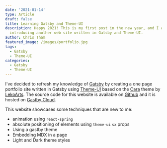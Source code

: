 ```yaml
---
date: '2021-01-14'
type: Article
draft: false
title: Learning Gatsby and Theme-UI
description: Happy 2021! This is my first post in the new year, and I am
  introducing another web site written in Gatsby and Theme-UI.
author: Chris Tham
featured_image: /images/portfolio.jpg
tags:
  - Gatsby
  - Theme-UI
categories:
  - Gatsby
  - Theme-UI
---
```


I've decided to refresh my knowledge of [Gatsby](https://www.gatsbyjs.com) by
creating a one page portfolio site written in Gatsby using
[Theme-UI](https://theme-ui.com) based on the [Cara](https://cara.lekoarts.de/)
theme by [LekoArts](https://www.lekoarts.de/en/). The source code for this
website is available on
[Github](https://github.com/ChristineTham/christham-portfolio) and it is
hosted on [Gastby Cloud](https://www.gatsbyjs.com/cloud/).

This website showcases some techniques that are new to me:
* animation using `react-spring`
* absolute positioning of elements using `theme-ui` `sx` props
* Using a gastby theme
* Embedding MDX in a page
* Light and Dark theme styles
